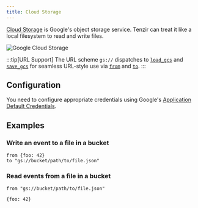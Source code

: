```yaml
---
title: Cloud Storage
---
```


[Cloud Storage](https://cloud.google.com/storage) is Google's object storage
service. Tenzir can treat it like a local filesystem to read and write files.

![Google Cloud Storage](cloud-storage.svg)

:::tip[URL Support]
The URL scheme `gs://` dispatches to
[`load_gcs`](/reference/operators/load_gcs) and
[`save_gcs`](/reference/operators/save_gcs) for seamless URL-style use via
[`from`](/reference/operators/from) and
[`to`](/reference/operators/to).
:::

## Configuration

You need to configure appropriate credentials using Google's [Application
Default Credentials](https://google.aip.dev/auth/4110).

## Examples

### Write an event to a file in a bucket

```tql
from {foo: 42}
to "gs://bucket/path/to/file.json"
```

### Read events from a file in a bucket

```tql
from "gs://bucket/path/to/file.json"
```

```tql
{foo: 42}
```
